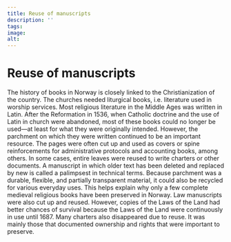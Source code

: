 ```yaml
---
title: Reuse of manuscripts
description: ''
tags:
image: 
alt: 
---
```



# Reuse of manuscripts

<Container stil="initial side">
    The history of books in Norway is closely linked to the Christianization of the country. 
    The churches needed liturgical books, i.e. 
    literature used in worship services. 
    Most religious literature in the Middle Ages was written in Latin. 
    After the Reformation in 1536, when Catholic doctrine and the use of Latin in church were abandoned, most of these books could no longer be used—at least for what they were originally intended. 
    However, the parchment on which they were written continued to be an important resource. 
    The pages were often cut up and used as covers or spine reinforcements for administrative protocols and accounting books, among others. 
    In some cases, entire leaves were reused to write charters or other documents. 
    A manuscript in which older text has been deleted and replaced by new is called a palimpsest in technical terms. 
    Because parchment was a durable, flexible, and partially transparent material, it could also be recycled for various everyday uses. 
    This helps explain why only a few complete medieval religious books have been preserved in Norway. 
    Law manuscripts were also cut up and reused. 
    However, copies of the Laws of the Land had better chances of survival because the Laws of the Land were continuously in use until 1687. 
    Many charters also disappeared due to reuse. 
    It was mainly those that documented ownership and rights that were important to preserve.
</Container>

<Work id="ubb-ms-2159-a-002" />
